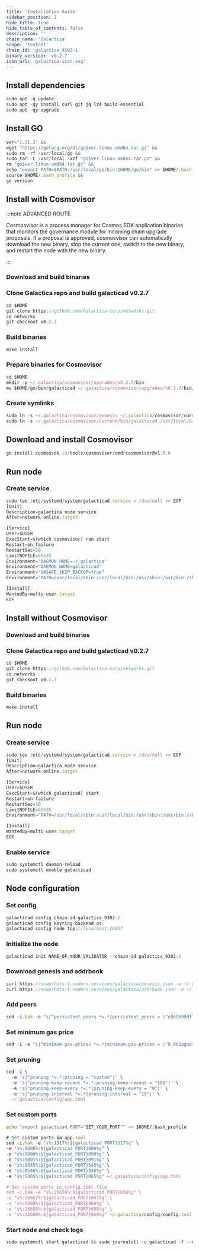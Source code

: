 ```yaml
---
title: 'Installation Guide'
sidebar_position: 1
hide_title: true
hide_table_of_contents: false
description: ''
chain_name: 'Galactica'
scope: 'testnet'
chain_id: 'galactica_9302-1'
binary_version: 'v0.2.7'
icon_url: 'galactica-icon.svg'
---
```



<PageTitle
  iconUrl="img/galactica-icon.svg"
  title="Galactica Installation Guide"
  chainId="galactica_9302-1"
  version="v0.2.7"
/>

## Install dependencies

```js
sudo apt -q update
sudo apt -qy install curl git jq lz4 build-essential
sudo apt -qy upgrade
```

## Install GO

```js
ver="1.21.3" &&
wget "https://golang.org/dl/go$ver.linux-amd64.tar.gz" &&
sudo rm -rf /usr/local/go &&
sudo tar -C /usr/local -xzf "go$ver.linux-amd64.tar.gz" &&
rm "go$ver.linux-amd64.tar.gz" &&
echo "export PATH=$PATH:/usr/local/go/bin:$HOME/go/bin" >> $HOME/.bash_profile &&
source $HOME/.bash_profile &&
go version
```

## Install with Cosmovisor

:::note ADVANCED ROUTE

Cosmosvisor is a process manager for Cosmos SDK application binaries that monitors the governance module for incoming chain upgrade proposals. If a proposal is approved, cosmosvisor can automatically download the new binary, stop the current one, switch to the new binary, and restart the node with the new binary.

:::

### Download and build binaries

### Clone Galactica repo and build galacticad v0.2.7

```js
cd $HOME
git clone https://github.com/Galactica-corp/networks.git
cd networks
git checkout v0.2.7
```

### Build binaries

```js
make install
```

### Prepare binaries for Cosmovisor

```js
cd $HOME
mkdir -p ~/.galactica/cosmovisor/upgrades/v0.2.7/bin
mv $HOME/go/bin/galacticad ~/.galactica/cosmovisor/upgrades/v0.2.7/bin/
```

### Create symlinks

```js
sudo ln -s ~/.galactica/cosmovisor/genesis ~/.galactica/cosmovisor/current -f
sudo ln -s ~/.galactica/cosmovisor/current/bin/galacticad /usr/local/bin/galacticad -f
```

## Download and install Cosmovisor

```js
go install cosmossdk.io/tools/cosmovisor/cmd/cosmovisor@v1.5.0
```

## Run node

### Create service

```js
sudo tee /etc/systemd/system/galacticad.service > /dev/null << EOF
[Unit]
Description=galactica node service
After=network-online.target

[Service]
User=$USER
ExecStart=$(which cosmovisor) run start
Restart=on-failure
RestartSec=10
LimitNOFILE=65535
Environment="DAEMON_HOME=~/.galactica"
Environment="DAEMON_NAME=galacticad"
Environment="UNSAFE_SKIP_BACKUP=true"
Environment="PATH=/usr/local/sbin:/usr/local/bin:/usr/sbin:/usr/bin:/sbin:/bin:/usr/games:/usr/local/games:/snap/bin:~/.galactica/cosmovisor/current/bin"

[Install]
WantedBy=multi-user.target
EOF
```

## Install without Cosmovisor

### Download and build binaries

### Clone Galactica repo and build galacticad v0.2.7

```js
cd $HOME
git clone https://github.com/Galactica-corp/networks.git
cd networks
git checkout v0.2.7
```

### Build binaries

```js
make install
```

## Run node

### Create service

```js
sudo tee /etc/systemd/system/galacticad.service > /dev/null << EOF
[Unit]
Description=galactica node service
After=network-online.target

[Service]
User=$USER
ExecStart=$(which galacticad) start
Restart=on-failure
RestartSec=10
LimitNOFILE=65535
Environment="PATH=/usr/local/sbin:/usr/local/bin:/usr/sbin:/usr/bin:/sbin:/bin:/usr/games:/usr/local/games:/snap/bin"

[Install]
WantedBy=multi-user.target
EOF
```

### Enable service

```js
sudo systemctl daemon-reload
sudo systemctl enable galacticad
```

## Node configuration

### Set config

```js
galacticad config chain-id galactica_9302-1
galacticad config keyring-backend os
galacticad config node tcp://localhost:26657
```

### Initialize the node

```js
galacticad init NAME_OF_YOUR_VALIDATOR --chain-id galactica_9302-1
```

### Download genesis and addrbook

```js
curl https://snapshots-t.noders.services/galactica/genesis.json -o ~/.galactica/config/genesis.json
curl https://snapshots-t.noders.services/galactica/addrbook.json -o ~/.galactica/config/addrbook.json
```

### Add peers

```js
sed -i.bak -e "s/^persistent_peers *=.*/persistent_peers = \"e8e9b99df78bae2bf6c41a3006f6f3568230649b@galactica-t-rpc.noders.services:27456\"/" ~/.galactica/config/config.toml
```

### Set minimum gas price

```js
sed -i -e "s|^minimum-gas-prices *=.*|minimum-gas-prices = \"0.001agnet\"|" ~/.galactica/config/app.toml
```

### Set pruning

```js
sed -i \
  -e 's|^pruning *=.*|pruning = "custom"|' \
  -e 's|^pruning-keep-recent *=.*|pruning-keep-recent = "100"|' \
  -e 's|^pruning-keep-every *=.*|pruning-keep-every = "0"|' \
  -e 's|^pruning-interval *=.*|pruning-interval = "19"|' \
  ~/.galactica/config/app.toml
```

### Set custom ports

```bash
echo "export galacticad_PORT="SET_YOUR_PORT"" >> $HOME/.bash_profile
```

```js
# Set custom ports in app.toml
sed -i.bak -e "s%:1317%:${galacticad_PORT}317%g" \
-e "s%:8080%:${galacticad_PORT}080%g" \
-e "s%:9090%:${galacticad_PORT}090%g" \
-e "s%:9091%:${galacticad_PORT}091%g" \
-e "s%:8545%:${galacticad_PORT}545%g" \
-e "s%:8546%:${galacticad_PORT}546%g" \
-e "s%:6065%:${galacticad_PORT}065%g" ~/.galactica/config/app.toml

# Set custom ports in config.toml file
sed -i.bak -e "s%:26658%:${galacticad_PORT}658%g" \
-e "s%:26657%:${galacticad_PORT}657%g" \
-e "s%:6060%:${galacticad_PORT}060%g" \
-e "s%:26656%:${galacticad_PORT}656%g" \
-e "s%:26660%:${galacticad_PORT}660%g" ~/.galactica/config/config.toml
```

### Start node and check logs

```js
sudo systemctl start galacticad && sudo journalctl -u galacticad -f --no-hostname -o cat
```
